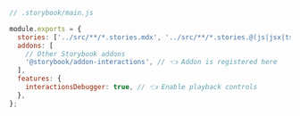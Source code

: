 ```js
// .storybook/main.js

module.exports = {
  stories: ['../src/**/*.stories.mdx', '../src/**/*.stories.@(js|jsx|ts|tsx)'],
  addons: [
    // Other Storybook addons
    '@storybook/addon-interactions', // 👈 Addon is registered here
  ],
  features: {
    interactionsDebugger: true, // 👈 Enable playback controls
  },
};
```